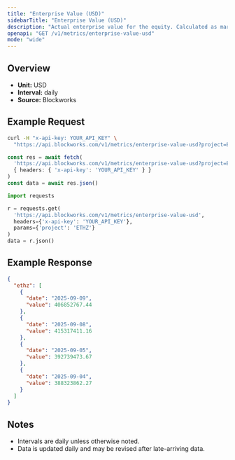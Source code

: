 ```yaml
---
title: "Enterprise Value (USD)"
sidebarTitle: "Enterprise Value (USD)"
description: "Actual enterprise value for the equity. Calculated as market cap - liabilities + assets"
openapi: "GET /v1/metrics/enterprise-value-usd"
mode: "wide"
---
```


## Overview

- **Unit:** USD
- **Interval:** daily
- **Source:** Blockworks

## Example Request

<CodeGroup>

```bash cURL
curl -H "x-api-key: YOUR_API_KEY" \
  "https://api.blockworks.com/v1/metrics/enterprise-value-usd?project=ETHZ"
```

```typescript TypeScript
const res = await fetch(
  'https://api.blockworks.com/v1/metrics/enterprise-value-usd?project=ETHZ',
  { headers: { 'x-api-key': 'YOUR_API_KEY' } }
)
const data = await res.json()
```

```python Python
import requests

r = requests.get(
  'https://api.blockworks.com/v1/metrics/enterprise-value-usd',
  headers={'x-api-key': 'YOUR_API_KEY'},
  params={'project': 'ETHZ'}
)
data = r.json()
```

</CodeGroup>

## Example Response

```json
{
  "ethz": [
    {
      "date": "2025-09-09",
      "value": 406852767.44
    },
    {
      "date": "2025-09-08",
      "value": 415317411.16
    },
    {
      "date": "2025-09-05",
      "value": 392739473.67
    },
    {
      "date": "2025-09-04",
      "value": 388323862.27
    }
  ]
}
```

## Notes
- Intervals are daily unless otherwise noted.
- Data is updated daily and may be revised after late-arriving data.